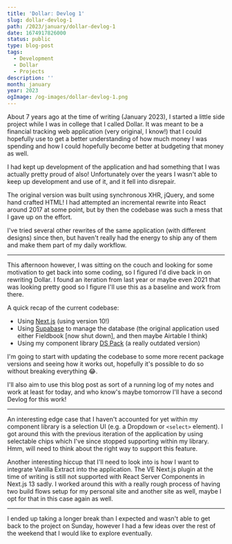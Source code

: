 ```yaml
---
title: 'Dollar: Devlog 1'
slug: dollar-devlog-1
path: /2023/january/dollar-devlog-1
date: 1674917826000
status: public
type: blog-post
tags:
  - Development
  - Dollar
  - Projects
description: ''
month: january
year: 2023
ogImage: /og-images/dollar-devlog-1.png
---
```



About 7 years ago at the time of writing (January 2023), I started a little side
project while I was in college that I called Dollar. It was meant to be a
financial tracking web application (very original, I know!) that I could
hopefully use to get a better understanding of how much money I was spending and
how I could hopefully become better at budgeting that money as well.

I had kept up development of the application and had something that I was
actually pretty proud of also! Unfortunately over the years I wasn't able to
keep up development and use of it, and it fell into disrepair.

The original version was built using synchronous XHR, jQuery, and some hand
crafted HTML! I had attempted an incremental rewrite into React around 2017 at
some point, but by then the codebase was such a mess that I gave up on the
effort.

I've tried several other rewrites of the same application (with different
designs) since then, but haven't really had the energy to ship any of them and
make them part of my daily workflow.

---

This afternoon however, I was sitting on the couch and looking for some
motivation to get back into some coding, so I figured I'd dive back in on
rewriting Dollar. I found an iteration from last year or maybe even 2021 that
was looking pretty good so I figure I'll use this as a baseline and work from
there.

A quick recap of the current codebase:

- Using [Next.js](https://nextjs.org/) (using version 10!)
- Using [Supabase](https://supabase.com/) to manage the database (the original
  application used either Fieldbook [now shut down], and then maybe Airtable I
  think)
- Using my component library [DS Pack](https://github.com/ds-pack/components) (a
  really outdated version)

I'm going to start with updating the codebase to some more recent package
versions and seeing how it works out, hopefully it's possible to do so without
breaking everything 😂.

I'll also aim to use this blog post as sort of a running log of my notes and
work at least for today, and who know's maybe tomorrow I'll have a second Devlog
for this work!

---

An interesting edge case that I haven't accounted for yet within my component
library is a selection UI (e.g. a Dropdown or `<select>` element). I got around
this with the previous iteration of the application by using selectable chips
which I've since stopped supporting within my library. Hmm, will need to think
about the right way to support this feature.

Another interesting hiccup that I'll need to look into is how I want to
integrate Vanilla Extract into the application. The VE Next.js plugin at the
time of writing is still not supported with React Server Components in Next.js
13 sadly. I worked around this with a really rough process of having two build
flows setup for my personal site and another site as well, maybe I opt for that
in this case again as well.

---

I ended up taking a longer break than I expected and wasn't able to get back to
the project on Sunday, however I had a few ideas over the rest of the weekend
that I would like to explore eventually.
